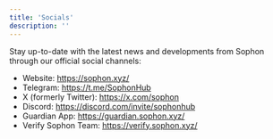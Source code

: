 ```yaml
---
title: 'Socials'
description: ''
---
```


Stay up-to-date with the latest news and developments from Sophon through our official social channels:

- Website: https://sophon.xyz/
- Telegram: https://t.me/SophonHub
- X (formerly Twitter): https://x.com/sophon
- Discord: https://discord.com/invite/sophonhub
- Guardian App: https://guardian.sophon.xyz/
- Verify Sophon Team: https://verify.sophon.xyz/
